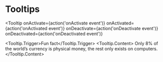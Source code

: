 
<Meta title='Components|Tooltip' component={Tooltip} />

<ElementsProvider>

# Tooltips

<Tooltip
  onActivate={action('onActivate event')}
  onActivated={action('onActivated event')}
  onDeactivate={action('onDeactivate event')}
  onDeactivated={action('onDeactivated event')}
>
  <Tooltip.Trigger>Fun fact</Tooltip.Trigger>
  <Tooltip.Content>
    Only 8% of the world’s currency is physical money, the rest only exists on computers.
  </Tooltip.Content>
</Tooltip>

<Props of={Tooltip} />

</ElementsProvider>
